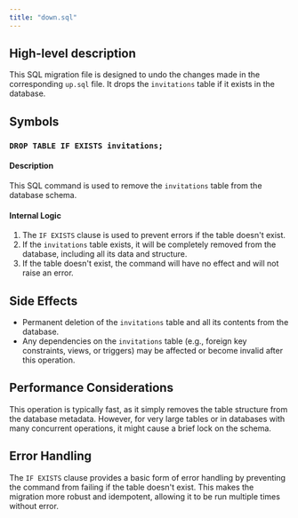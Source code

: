```yaml
---
title: "down.sql"
---
```


## High-level description
This SQL migration file is designed to undo the changes made in the corresponding `up.sql` file. It drops the `invitations` table if it exists in the database.

## Symbols

### `DROP TABLE IF EXISTS invitations;`
#### Description
This SQL command is used to remove the `invitations` table from the database schema.

#### Internal Logic
1. The `IF EXISTS` clause is used to prevent errors if the table doesn't exist.
2. If the `invitations` table exists, it will be completely removed from the database, including all its data and structure.
3. If the table doesn't exist, the command will have no effect and will not raise an error.

## Side Effects
- Permanent deletion of the `invitations` table and all its contents from the database.
- Any dependencies on the `invitations` table (e.g., foreign key constraints, views, or triggers) may be affected or become invalid after this operation.

## Performance Considerations
This operation is typically fast, as it simply removes the table structure from the database metadata. However, for very large tables or in databases with many concurrent operations, it might cause a brief lock on the schema.

## Error Handling
The `IF EXISTS` clause provides a basic form of error handling by preventing the command from failing if the table doesn't exist. This makes the migration more robust and idempotent, allowing it to be run multiple times without error.